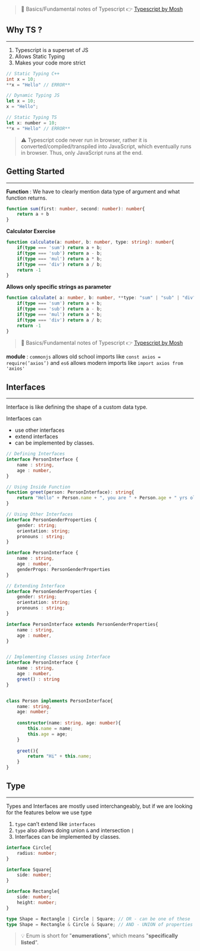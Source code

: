 




> 🚧 Basics/Fundamental notes of Typescript 👉 [Typescript by Mosh](https://www.notion.so/7f17df8e32504486a2336b2c64397f52) 


## Why TS ?


---

1. Typescript is a superset of JS
2. Allows Static Typing
3. Makes your code more strict

```c++
// Static Typing C++
int x = 10;
**x = "Hello" // ERROR**
```


```javascript
// Dynamic Typing JS
let x = 10;
x = "Hello";
```


```javascript
// Static Typing TS
let x: number = 10;
**x = "Hello" // ERROR**
```


> ⚠️ Typescript code never run in browser, rather it is converted/compiled/transpiled into JavaScript, which eventually runs in browser. Thus, only JavaScript runs at the end.


## Getting Started


---


**Function** : We have to clearly mention data type of argument and what function returns.


```typescript
function sum(first: number, second: number): number{
	return a + b
}
```


**Calculator Exercise**


```typescript
function calculate(a: number, b: number, type: string): number{
	if(type === 'sum') return a + b;
	if(type === 'sub') return a - b;
	if(type === 'mul') return a * b;
	if(type === 'div') return a / b;
	return -1
}
```


**Allows only specific strings as parameter**


```typescript
function calculate( a: number, b: number, **type: "sum" | "sub" | "div" | "mul"**): number{
	if(type === 'sum') return a + b;
	if(type === 'sub') return a - b;
	if(type === 'mul') return a * b;
	if(type === 'div') return a / b;
	return -1
}
```


> 🚧 Basics/Fundamental notes of Typescript 👉 [Typescript by Mosh](https://www.notion.so/7f17df8e32504486a2336b2c64397f52) 


**module** : `commonjs` allows old school imports like `const axios = require(’axios’)` and `es6` allows modern imports like `import axios from 'axios'`


## Interfaces


---


Interface is like defining the shape of a custom data type.


Interfaces can 

- use other interfaces
- extend interfaces
- can be implemented by classes.

```typescript
// Defining Interfaces
interface PersonInterface {
	name : string,
	age : number,
}

// Using Inside Function
function greet(person: PersonInterface): string{
	return "Hello" + Person.name + ", you are " + Person.age + " yrs old"
}
```


```typescript
// Using Other Interfaces
interface PersonGenderProperties {
	gender: string;
	orientation: string;
	pronouns : string;
}

interface PersonInterface {
	name : string,
	age : number,
	genderProps: PersonGenderProperties
}
```


```typescript
// Extending Interface
interface PersonGenderProperties {
	gender: string;
	orientation: string;
	pronouns : string;
}

interface PersonInterface extends PersonGenderProperties{
	name : string,
	age : number,
}
```


```typescript

// Implementing Classes using Interface
interface PersonInterface {
	name : string,
	age : number,
	greet() : string
}


class Person implements PersonInterface{
	name: string,
	age: number;
	
	constructor(name: string, age: number){
		this.name = name;
		this.age = age;
	}
	
	greet(){
		return "Hi" + this.name;
	}
}
```


## Type


---


Types and Interfaces are mostly used interchangeably, but if we are looking for the features below we use type

1. `type` can’t extend like `interfaces`
2. `type` also allows doing union `&` and intersection `|`
3. Interfaces can be implemented by classes.

```typescript
interface Circle{
	radius: number;
}

interface Square{
	side: number;
}

interface Rectangle{
	side: number;
	height: number;
}

type Shape = Rectangle | Circle | Square; // OR - can be one of these
type Shape = Rectangle & Circle & Square; // AND - UNION of properties
```


> 💡 Enum is short for "**enumerations**", which means "**specifically listed**".

